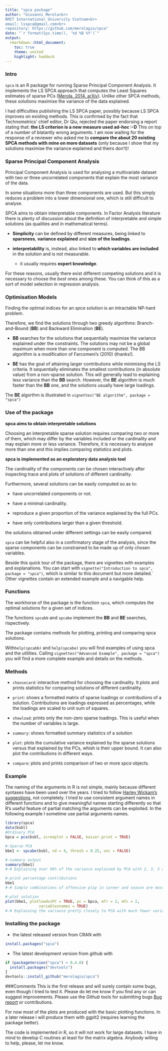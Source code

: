 ```yaml
---
title: "spca package"
author: "Giovanni Merola<br>
RMIT International University Vietnam<br>
email: lsspca@gmail.com<br>
repository: https://github.com/merolagio/spca"
date: "`r format(Sys.time(), '%d %B %Y')`"
output:
  rmarkdown::html_document:
    toc: true
    theme: united
    highlight: haddock
---
```


<!-- README.md is generated from README.Rmd. Please edit that file -->  


### Intro  
`spca` is an R package for running Sparse Principal Component Analysis. It implements the LS SPCA approach that computes the Least Squares estimates of sparse PCs ([Merola, 2014. arXiv](http://arxiv.org/abs/1406.1381 "Pre-print")). Unlike other SPCA methods, these solutions maximise the variance of the data explained. 


I had difficulties publishing the LS SPCA paper, possibly because LS SPCA improves on existing methods. This is confirmed by the fact that Technometrics' chief editor, Dr Qiu, rejected the paper endorsing a report stating that: **the LS criterion is a new measure used ad-hoc  :-D** This on top of a number of blatantly wrong arguments.  I am now waiting for the response of a reviewer who asked me to **compare the about 20 existing SPCA methods with mine on more datasets** (only because I show that my solutions maximise the variance explained and theirs don't)!    

### Sparse Principal Component Analysis
Principal Component Analysis is used for analysing a multivariate dataset with two or three uncorrelated components that explain the most variance of the data. 

In some situations more than three components are used. But this simply reduces a problem into a lower dimensional one, which is still difficult to analyse.

SPCA aims to obtain interpretable components.  In Factor Analysis literature there is plenty of discussion about the  definition of interpretable and simple solutions (as qualities and in mathematical terms).

* **Simplicity** can be defined by different measures, being linked to **sparsness**, **variance explained** and **size of the loadings**. 

* **interpretability** is, instead, also linked to **which variables are included** in the solution  and is not measurable.
    * it usually requires **expert knowledge**.

For these reasons, usually there exist different competing solutions and it is necessary to choose the *best* ones among these. You can think of this as a sort of model selection in regression analysis.

### Optimisation Models  
Finding the optimal indices for an *spca* solution is an intractable NP-hard problem.  

Therefore, we find the solutions through two greedy algorthms: Branch-and-Bound (**BB**) and Backward Elimination (**BE**).

* **BB** searches for the solutions that sequentially maximise the variance explained under the constraints. The solutions may not be a global maximum when more than one component is computed. The BB algorithm is a modification of Farcomeni's (2010) (thanks!).

* **BE** has the goal of attaining larger contributions while minimising the LS criteria. It sequentially eliminates the smallest contributions (in absolute value) from a non-sparse solution. This will generally lead to explaining less variance than the **BB** search. However, the **BE** algorithm is much faster than the **BB** one, and the solutions usually have large loadings.

The **BE** algorthm is illustrated in `vignettes("BE algorithm", package = "spca")`

### Use of the package

**spca aims to obtain interpretable solutions**

Choosing an interpretable sparse solution requires comparing two or more of them, which may differ by the variables included or the cardinality and may explain more or less variance. Therefore, it is necessary to analyse more than one and this implies comparing statistics and plots. 

**spca is implemented as an exploratory data analysis tool** 

The cardinality of the components can be chosen interactively after inspecting trace and plots of solutions of different cardinality.

Furthermore, several solutions can be easily computed so as to:

* have uncorrelated components or not.

* have a minimal cardinality. 

* reproduce a given proportion of the variance explained by the full PCs. 

* have only contributions larger than a given threshold.

the solutions obtained under different settings can be easily compared.

`spca` can be helpful also in a confirmatory stage of the analysis, since the sparse components can be constrained to be made up of only chosen variables.

Beside this quick tour of the package, there are vignettes with examples and explanations. You can start with `vignette("Introduction to spca", package = "spca")`, which is similar to this document but more detailed.` Other vignettes contain an extended example and a navigable help. 

### Functions
The workhorse of the package is the function `spca`, which computes the optimal solutions for a given set of indices.

The functions `spcabb` and `spcabe` implement the **BB** and **BE** searches, rispectively.

The package contains methods for plotting, printing and comparing spca solutions.

With`help(spcabb)` and `help(spcabe)` you will find examples of using spca and the utilities. Calling `vignettes("Advanced Example", package = "spca")` you will find a more complete example and details on the methods.

### Methods

- `choosecard`: interactive method for choosing the cardinality. It plots and prints statistics for comparing solutions of different cardinality.

- `print`: shows a formatted matrix of sparse loadings or *contributions* of a solution. Contributions are loadings expressed as percentages, while the loadings are scaled to unit sum of squares.

- `showload`: prints only the non-zero sparse loadings. This is useful when the number of variables is large.

- `summary`: shows formatted summary statistics of a solution

- `plot`: plots the cumulative variance explained by the sparse solutions versus that explained by the PCs, whish is their upper bound. It can also plot the contributions in different ways.

- `compare`: plots and prints comparison of two or more *spca* objects.

### Example

The naming of the arguments in R is not simple, mainly because different syntaxes have been used over the years. I tried to follow [Harley Wickam's suggestions](http://r-pkgs.had.co.nz/style.html), not completely. I tried to use consistent argument names in different functions and to give meaningful names starting differently so that R's useful feature of partial matching the arguments can be exploited. In the following example I sometime use partial arguments names.

```r
library(spca)
data(bsbl)
#Ordinary PCA
bpca = pca(bsbl, screeplot = FALSE, kaiser.print = TRUE)

#-Sparse PCA
bbe1 <- spcabe(bsbl, nd = 4, thresh = 0.25, unc = FALSE)

#-summary output
summary(bbe1) 
#-# Explaining over 96% of the variance explained by PCA with 2, 3, 3 and 1 variables.

#-print percentage contributions
bbe1
#-# Simple combinations of offensive play in career and season are most important. Defensive play in season appears only in 3rd component.

#-plot solution
plot(bbe1, plotloadvsPC = TRUE, pc = bpca, mfr = 2, mfc = 2, 
               variablesnames = TRUE)
#-# Explaining the variance pretty closely to PCA with much fewer variables.
```


### Installing the package

* the latest released version from CRAN with

```R
install.packages("spca")
````

* The latest development version from github with

```R
if (packageVersion("spca") < 0.4.0) {
  install.packages("devtools")
}
devtools::install_github("merolagio/spca")
```

###Comments
This is the first release and will surely contain some bugs, even though I tried to test it. Please do let me know if you find any or can suggest improvements. Please use the *Github* tools for submitting bugs [Bug report](https://github.com/merolagio/spca/issues/new ) or contributions.

For now most of the plots are produced with the basic plotting functions. In a later release i will produce them with ggplt2 (requires learning the package better).

The code is implemented in R, so it will not work for large datasets. 
I have in mind to develop C routines at least for the matrix algebra. Anybody willing to help, please, let me know. 
